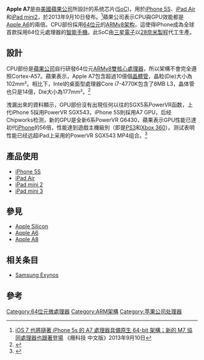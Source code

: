 {{NoteTA|zh-cn:位; zh-tw:位元|zh-cn:字节; zh-tw:位元組}}{{NotChineseTitle|time=2016-11-09T11:47:10+00:00}}
{{Infobox CPU
| name           = Apple A7
| image          = Apple A7 chip.jpg
| image_size     = 144px
| caption        =
| produced-start = 2013年9月20日
| produced-end   = 2017年3月21日
| slowest        = 1.3GHz([[iPhone_5s|iPhone 5s]]/[[iPad_mini_2|iPad mini 2]])<br/>1.4GHz(iPad Air)
| fastest        = 
| slow-unit      =
| fast-unit      =
| size-from      = [[28奈米製程|28nm]]
| size-to        = 
| soldby         =
| designfirm     = [[蘋果公司|蘋果公司]]
| manuf1         = [[三星電子|三星電子]]
| arch           = ARMv8
| microarch      = Cyclone
| code           = S5L8960X
| numcores       = 雙核
| l1cache        = 64 kB 指令 + 64 kB 數據
| l2cache        = 1MB
| l3cache        = 4MB
| application    =
| predecessor    = [[Apple_A6|Apple A6]]<br/>[[Apple_A6X|Apple A6X]]
| successor      = [[Apple_A8|Apple A8]]<br/>[[Apple_A8X|Apple A8X]]
| variant        = 
}}

'''Apple A7'''是由[[美國|美國]][[蘋果公司|蘋果公司]]所設計的系统芯片([[SoC|SoC]])，用於[[iPhone_5S|iPhone 5S]]、[[iPad_Air|iPad Air]]和[[iPad_mini_(第二代)|iPad mini2]]，於2013年9月10日發布。<ref>[http://chinese.engadget.com/2013/09/10/ios-7-64-bit/ iOS 7 也將隨著 iPhone 5s 的 A7 處理器具備原生 64-bit 架構；新的 M7 協同處理器也跟著登場] {{Wayback|url=http://chinese.engadget.com/2013/09/10/ios-7-64-bit/ |date=20130913100437 }}《癮科技 中文版》2013年9月10日</ref>蘋果公司表示CPU與GPU效能都是[[Apple_A6|Apple A6]]的兩倍。CPU部份採用[[64位元|64位元]]的[[ARM_架构|ARMv8架构]]，這使得iPhone成為全球首款採用64位元處理器的[[智能手機|智能手機]]。此SoC由[[三星電子|三星電子]]以[[28奈米製程|28奈米製程]]代工生產。

== 設計 ==
CPU部份是[[蘋果公司|蘋果公司]]自行研發64位元[[ARM架構|ARMv8]][[多核心處理器|雙核心處理器]]，所以架構不會完全遵照Cortex-A57。蘋果表示，Apple A7包含超過10億個[[晶體管|晶體管]]，晶粒(Die)大小為102mm²。相比下，Intel的桌面型處理器Core i7-4770K包含了8MB L3，晶体管也只是14億，Die大小為177mm²。<ref name=expreview>{{cite news|title=iPhone 5S的A7：首款64位手机处理器，主机级GPU性能|url=http://www.expreview.com/28198.html|accessdate=2013-09-12|newspaper=expreview|date=2013-09-11|archive-date=2013-09-21|archive-url=https://web.archive.org/web/20130921054610/http://www.expreview.com/28198.html|dead-url=no}}</ref> 

洩漏出來的資料顯示，GPU部份沒有出現任何以往的SGX5系PowerVR函数，上代iPhone 5採用PowerVR SGX543，iPhone 5S則採用A7 GPU，后经Chipworks检测，新的GPU是全新6系PowerVR G6430，蘋果表示GPU性能已達初代[[iPhone|iPhone]]的56倍，性能達到遊戲主機級別（即是[[PS3|PS3]]和[[Xbox_360|Xbox 360]]）。测试表明性能已经远超iPad上采用的PowerVR SGX543 MP4组合。<ref>{{cite news|title=iPhone 5S跑分首度曝光 提升两倍依然被虐|url=http://news.mydrivers.com/1/275/275740.htm|accessdate=2013-09-12|newspaper=mydrivers|archive-date=2013-09-14|archive-url=https://web.archive.org/web/20130914211032/http://news.mydrivers.com/1/275/275740.htm|dead-url=no}}</ref>

== 產品使用 ==
* [[iPhone_5S|iPhone 5S]]
* [[iPad_Air|iPad Air]]
* [[iPad_mini_2|iPad mini 2]]
* [[iPad_mini_3|iPad mini 3]]

==參見==
* [[Apple_Silicon|Apple Silicon]]
* [[Apple_A6|Apple A6]]
* [[Apple_A8|Apple A8]]

== 相关条目 ==
* [[Samsung_Exynos|Samsung Exynos]]

== 參考 ==
{{reflist}}

{{苹果公司硬件}}
{{ARM芯片}}
[[Category:64位元微處理器|Category:64位元微處理器]]
[[Category:ARM架構|Category:ARM架構]]
[[Category:苹果公司处理器|Category:苹果公司处理器]]